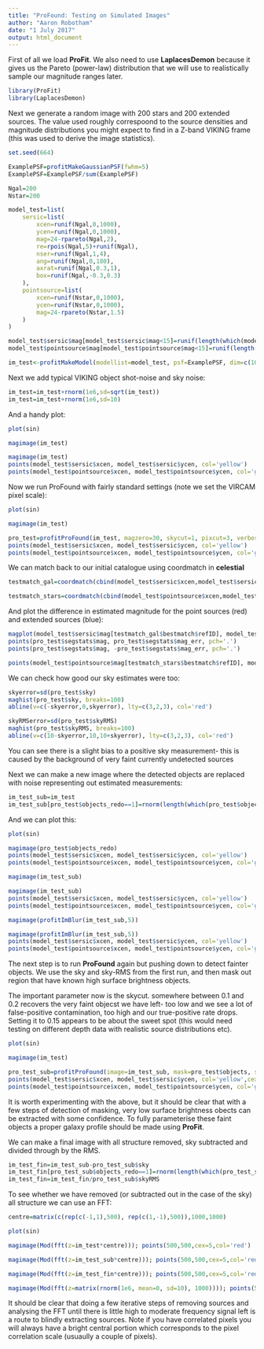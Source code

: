```yaml
---
title: "ProFound: Testing on Simulated Images"
author: "Aaron Robotham"
date: "1 July 2017"
output: html_document
---
```




First of all we load **ProFit**. We also need to use **LaplacesDemon** because it gives us the Pareto (power-law) distribution that we will use to realistically sample our magnitude ranges later.

```r
library(ProFit)
library(LaplacesDemon)
```

Next we generate a random image with 200 stars and 200 extended sources. The value used roughly correspoond to the source densities and magnitude distributions you might expect to find in a Z-band VIKING frame (this was used to derive the image statistics).

```r
set.seed(664)

ExamplePSF=profitMakeGaussianPSF(fwhm=5)
ExamplePSF=ExamplePSF/sum(ExamplePSF)

Ngal=200
Nstar=200

model_test=list(
	sersic=list(
		xcen=runif(Ngal,0,1000),
		ycen=runif(Ngal,0,1000),
		mag=24-rpareto(Ngal,2),
		re=rpois(Ngal,5)+runif(Ngal),
		nser=runif(Ngal,1,4),
		ang=runif(Ngal,0,180),
		axrat=runif(Ngal,0.3,1),
		box=runif(Ngal,-0.3,0.3)
	),
	pointsource=list(
		xcen=runif(Nstar,0,1000),
		ycen=runif(Nstar,0,1000),
		mag=24-rpareto(Nstar,1.5)
	)
)

model_test$sersic$mag[model_test$sersic$mag<15]=runif(length(which(model_test$sersic$mag<15)),15,22)
model_test$pointsource$mag[model_test$pointsource$mag<15]=runif(length(which(model_test$pointsource$mag<15)),15,22)

im_test<-profitMakeModel(modellist=model_test, psf=ExamplePSF, dim=c(1000,1000), magzero = 30)$z
```

Next we add typical VIKING object shot-noise and sky noise:

```r
im_test=im_test+rnorm(1e6,sd=sqrt(im_test))
im_test=im_test+rnorm(1e6,sd=10)
```

And a handy plot:

```r
plot(sin)

magimage(im_test)

magimage(im_test)
points(model_test$sersic$xcen, model_test$sersic$ycen, col='yellow')
points(model_test$pointsource$xcen, model_test$pointsource$ycen, col='green')
```

Now we run ProFound with fairly standard settings (note we set the VIRCAM pixel scale):

```r
plot(sin)

magimage(im_test)

pro_test=profitProFound(im_test, magzero=30, skycut=1, pixcut=3, verbose=TRUE, plot=TRUE, boundstats=TRUE, pixscale=0.34, tolerance=2)
points(model_test$sersic$xcen, model_test$sersic$ycen, col='yellow')
points(model_test$pointsource$xcen, model_test$pointsource$ycen, col='green')
```

We can match back to our initial catalogue using coordmatch in **celestial**

```r
testmatch_gal=coordmatch(cbind(model_test$sersic$xcen,model_test$sersic$ycen)/3600, pro_test$segstats[,c("xcen","ycen")]/3600,5)

testmatch_stars=coordmatch(cbind(model_test$pointsource$xcen,model_test$pointsource$ycen)/3600,pro_test$segstats[,c("xcen","ycen")]/3600,5)
```

And plot the difference in estimated magnitude for the point sources (red) and extended sources (blue):

```r
magplot(model_test$sersic$mag[testmatch_gal$bestmatch$refID], model_test$sersic$mag[testmatch_gal$bestmatch$refID]-pro_test$segstats[testmatch_gal$bestmatch$compareID,'mag'], grid=TRUE, ylim=c(-1,1), col='blue')
points(pro_test$segstats$mag, pro_test$segstats$mag_err, pch='.')
points(pro_test$segstats$mag, -pro_test$segstats$mag_err, pch='.')

points(model_test$pointsource$mag[testmatch_stars$bestmatch$refID], model_test$pointsource$mag[testmatch_stars$bestmatch$refID]-pro_test$segstats[testmatch_stars$bestmatch$compareID,'mag'],col='red')
```

We can check how good our sky estimates were too:

```r
skyerror=sd(pro_test$sky)
maghist(pro_test$sky, breaks=100)
abline(v=c(-skyerror,0,skyerror), lty=c(3,2,3), col='red')

skyRMSerror=sd(pro_test$skyRMS)
maghist(pro_test$skyRMS, breaks=100)
abline(v=c(10-skyerror,10,10+skyerror), lty=c(3,2,3), col='red')
```

You can see there is a slight bias to a positive sky measurement- this is caused by the background of very faint currently undetected sources

Next we can make a new image where the detected objects are replaced with noise representing out estimated measurements:

```r
im_test_sub=im_test
im_test_sub[pro_test$objects_redo==1]=rnorm(length(which(pro_test$objects_redo==1)), mean=pro_test$sky[pro_test$objects_redo==1], sd=pro_test$skyRMS[pro_test$objects_redo==1])
```

And we can plot this:

```r
plot(sin)

magimage(pro_test$objects_redo)
points(model_test$sersic$xcen, model_test$sersic$ycen, col='yellow')
points(model_test$pointsource$xcen, model_test$pointsource$ycen, col='green')

magimage(im_test_sub)

magimage(im_test_sub)
points(model_test$sersic$xcen, model_test$sersic$ycen, col='yellow')
points(model_test$pointsource$xcen, model_test$pointsource$ycen, col='green')

magimage(profitImBlur(im_test_sub,5))

magimage(profitImBlur(im_test_sub,5))
points(model_test$sersic$xcen, model_test$sersic$ycen, col='yellow')
points(model_test$pointsource$xcen, model_test$pointsource$ycen, col='green')
```

The next step is to run **ProFound** again but pushing down to detect fainter objects. We use the sky and sky-RMS from the first run, and then mask out region that have known high surface brightness objects.

The important parameter now is the skycut. somewhere between 0.1 and 0.2 recovers the very faint objecst we have left- too low and we see a lot of false-positive contamination, too high and our true-positive rate drops. Setting it to 0.15 appears to be about the sweet spot (this would need testing on different depth data with realistic source distributions etc).

```r
plot(sin)

magimage(im_test)

pro_test_sub=profitProFound(image=im_test_sub, mask=pro_test$objects, sky=pro_test$sky, skyRMS=pro_test$skyRMS, magzero=30, skycut=0.15, pixcut=3, verbose=TRUE, plot=TRUE, boundstats=TRUE, pixscale=0.2, tolerance=2, sigma=5)
points(model_test$sersic$xcen, model_test$sersic$ycen, col='yellow',cex=0.5)
points(model_test$pointsource$xcen, model_test$pointsource$ycen, col='green',cex=0.5)
```

It is worth experimenting with the above, but it should be clear that with a few steps of detection of masking, very low surface brightness obects can be extracted with some confidence. To fully parameterise these faint objects a proper galaxy profile should be made using **ProFit**.

We can make a final image with all structure removed, sky subtracted and divided through by the RMS.

```r
im_test_fin=im_test_sub-pro_test_sub$sky
im_test_fin[pro_test_sub$objects_redo==1]=rnorm(length(which(pro_test_sub$objects_redo==1)), mean=0, sd=pro_test_sub$skyRMS[pro_test_sub$objects_redo==1])
im_test_fin=im_test_fin/pro_test_sub$skyRMS
```

To see whether we have removed (or subtracted out in the case of the sky) all structure we can use an FFT:

```r
centre=matrix(c(rep(c(-1,1),500), rep(c(1,-1),500)),1000,1000)

plot(sin)

magimage(Mod(fft(z=im_test*centre))); points(500,500,cex=5,col='red')

magimage(Mod(fft(z=im_test_sub*centre))); points(500,500,cex=5,col='red')

magimage(Mod(fft(z=im_test_fin*centre))); points(500,500,cex=5,col='red')

magimage(Mod(fft(z=matrix(rnorm(1e6, mean=0, sd=10), 1000)))); points(500,500,cex=5,col='red')
```

It should be clear that doing a few iterative steps of removing sources and analysing the FFT until there is little high to moderate frequency signal left is a route to blindly extracting sources. Note if you have correlated pixels you will always have a bright central portion which corresponds to the pixel correlation scale (usuaully a couple of pixels).
